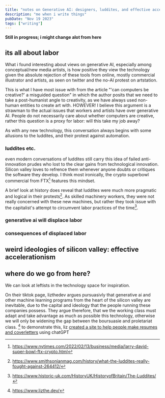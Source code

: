 ```yaml
---
title: "notes on Generative AI: designers, luddites, and effective accelerationism©"
description: "me when i write things"
pubDate: "Nov 19 2023"
tags: ["writing"]
---
```


**Still in progress; i might change alot from here**

## its all about labor

What i found interesting about views on generative AI, especially among conceptual/new media artists, is how positive they view the technology given the absolute rejection of these tools from online, mostly commercial illustrator and artists, as seen on twitter and the no-AI protest on artstation.

This is what I have most issue with from the article "'can computers be creative?' a misguided question" in which the author posits that we need to take a post-humanist angle to creativity, as we have always used non-human entities to create art with. HOWEVER! I believe this argument is a strawman to the actual issues that workers and artists have over generative AI. People do not necessarily care about whether computers are creative, rather this question is a proxy for labor: will this take my job away?

As with any new technology, this conversation always begins with some allusions to the luddites, and their protest against automation.

### luddites etc.

even modern conversations of luddites still carry this idea of failed anti-innovation prudes who lost to the clear gains from technological innovation. Silicon valley loves to refrence them whenever anyone doubts or critiques the software they develop. I think most ironically, the crypto superbowl commercial from FTX[^cryptosuperbowl] features this mindset.

[^cryptosuperbowl]: https://www.nytimes.com/2022/02/13/business/media/larry-david-super-bowl-ftx-crypto.html

A brief look at history does reveal that luddites were much more pragmatic and logical in their protests[^luddites]. As skilled machinery workers, they were not really concerned with these new machines, but rather they took issue with the capitalist's attempt to circumvent labor practices of the time[^luddites2].

[^luddites]: https://www.smithsonianmag.com/history/what-the-luddites-really-fought-against-264412/
[^luddites2]: https://www.historic-uk.com/HistoryUK/HistoryofBritain/The-Luddites/

### generative ai will displace labor

### consequences of displaced labor

## weird ideologies of silicon valley: effective accelerationism

## where do we go from here?

We can look at leftists in the technology space for inspiration.

On their tiktok page, lizthedev argues pursuasivly that generative ai and other machine learning programs from the heart of the silicon valley are inevitable, due to the capital and ideology that the people running these companies possess. They argue therefore, that we the working class must adapt and take advantage as much as possible this technology, otherwise we will only be widening the gap between the boursuasie and proletariat class.
[^lizthedev]
to demonstrate this, liz [created a site to help people make resumes and coverletters](https://hackingcapitalism.dev/) using chatGPT
[^lizthedev]: https://www.lizthe.dev/
